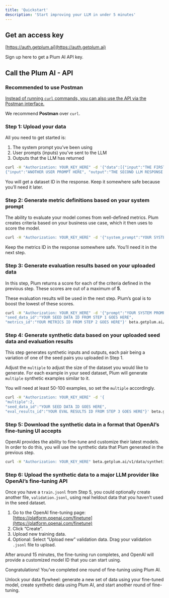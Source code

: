 ```yaml
---
title: 'Quickstart'
description: 'Start improving your LLM in under 5 minutes'
---
```


## Get an access key

[https://auth.getplum.ai](https://auth.getplum.ai) 

Sign up here to get a Plum AI API key.

## Call the Plum AI - API

### Recommended to use Postman

[Instead of running `curl` commands, you can also use the API via the Postman interface.](https://www.postman.com/research-astronomer-38444972/workspace/plum-api-beta-endpoints/collection/39138842-02681bf5-2542-4a19-8f3f-36058f6683d9?action=share&creator=39138842)

We recommend **Postman** over `curl`.

### Step 1: Upload your data

All you need to get started is: 

1. The system prompt you’ve been using
2. User prompts (inputs) you’ve sent to the LLM
3. Outputs that the LLM has returned

```bash
curl -H "Authorization: YOUR_KEY_HERE" -d '{"data":[{"input":"THE FIRST USER PROMPT HERE", "output":"THE FIRST LLM RESPONSE HERE"},
{"input":"ANOTHER USER PROMPT HERE", "output":"THE SECOND LLM RESPONSE HERE"}], "system_prompt":"YOUR SYSTEM PROMPT HERE"}' beta.getplum.ai/v1/data/seed
```

You will get a dataset ID in the response. Keep it somewhere safe because you’ll need it later.

### Step 2: Generate metric definitions based on your system prompt

The ability to evaluate your model comes from well-defined metrics. Plum creates criteria based on your business use case, which it then uses to score the model.

```bash
curl -H "Authorization: YOUR_KEY_HERE" -d '{"system_prompt":"YOUR SYSTEM PROMPT GOES HERE"}' beta.getplum.ai/v1/questions
```

Keep the metrics ID in the response somewhere safe. You’ll need it in the next step.

### Step 3: Generate evaluation results based on your uploaded data

In this step, Plum returns a score for each of the criteria defined in the previous step. These scores are out of a maximum of **5**.

These evaluation results will be used in the next step. Plum’s goal is to boost the lowest of these scores.

```bash
curl -H "Authorization: YOUR_KEY_HERE" -d '{"prompt":"YOUR SYSTEM PROMPT GOES HERE", 
"seed_data_id":"YOUR SEED DATA ID FROM STEP 1 GOES HERE", 
"metrics_id":"YOUR METRICS ID FROM STEP 2 GOES HERE"}' beta.getplum.ai/v1/evaluate
```

### Step 4: Generate synthetic data based on your uploaded seed data and evaluation results

This step generates synthetic inputs and outputs, each pair being a variation of one of the seed pairs you uploaded in Step 1.

Adjust the `multiple` to adjust the size of the dataset you would like to generate. For each example in your seed dataset, Plum will generate `multiple` synthetic examples similar to it.

You will need at least 50-100 examples, so set the `multiple` accordingly.

```bash
curl -H "Authorization: YOUR_KEY_HERE" -d '{
"multiple":2, 
"seed_data_id":"YOUR SEED DATA ID GOES HERE", 
"eval_results_id":"YOUR EVAL RESULTS ID FROM STEP 3 GOES HERE"}' beta.getplum.ai/v1/augment
```

### Step 5: Download the synthetic data in a format that OpenAI’s fine-tuning UI accepts

OpenAI provides the ability to fine-tune and customize their latest models. In order to do this, you will use the synthetic data that Plum generated in the previous step.

```bash
curl -H "Authorization: YOUR_KEY_HERE" beta.getplum.ai/v1/data/synthetic_openai/1729625334491 > train.jsonl
```

### Step 6: Upload the synthetic data to a major LLM provider like OpenAI’s fine-tuning API

Once you have a `train.jsonl` from Step 5, you could optionally create another file, `validation.jsonl`, using real heldout data that you haven’t used in the seed dataset.

1. Go to the OpenAI fine-tuning page: [https://platform.openai.com/finetune](https://platform.openai.com/finetune)
2. Click “Create”.
3. Upload new training data.
4. Optional: Select “Upload new” validation data. Drag your validation `.jsonl` file to upload.

After around 15 minutes, the fine-tuning run completes, and OpenAI will provide a customized model ID that you can start using.

Congratulations! You’ve completed one round of fine-tuning using Plum AI.

Unlock your data flywheel: generate a new set of data using your fine-tuned model, create synthetic data using Plum AI, and start another round of fine-tuning.